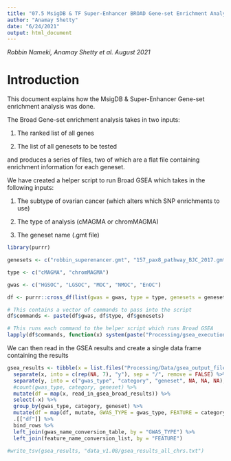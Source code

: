 ```yaml
---
title: "07.5 MsigDB & TF Super-Enhancer BROAD Gene-set Enrichment Analysis"
author: "Anamay Shetty"
date: "6/24/2021"
output: html_document
---
```


*Robbin Nameki, Anamay Shetty et al.*
*August 2021*

# Introduction
This document explains how the MsigDB & Super-Enhancer Gene-set enrichment analysis was done.

The Broad Gene-set enrichment analysis takes in two inputs:

1. The ranked list of all genes

2. The list of all genesets to be tested

and produces a series of files, two of which are a flat file containing enrichment information for each geneset. 

We have created a helper script to run Broad GSEA which takes in the following inputs:

1. The subtype of ovarian cancer (which alters which SNP enrichments to use)

2. The type of analysis (cMAGMA or chromMAGMA)

3. The geneset name (.gmt file)

```r
library(purrr)

genesets <- c("robbin_superenancer.gmt", "157_pax8_pathway_BJC_2017.gmt", "c3.tft.gtrd.v7.4.symbols.gmt", "c3.tft.tft_legacy.v7.4.symbols.gmt")

type <- c("cMAGMA", "chromMAGMA")

gwas <- c("HGSOC", "LGSOC", "MOC", "NMOC", "EnOC")

df <- purrr::cross_df(list(gwas = gwas, type = type, genesets = genesets))

# This contains a vector of commands to pass into the script
df$commands <- paste(df$gwas, df$type, df$genesets)

# This runs each command to the helper script which runs Broad GSEA
lapply(df$commands, function(x) system(paste("Processing/gsea_execution_script.sh &", x)))

```

We can then read in the GSEA results and create a single data frame containing the results

```r
gsea_results <- tibble(x = list.files("Processing/Data/gsea_output_files", pattern = "GseaPreranked", full.names = TRUE)) %>%
  separate(x, into = c(rep(NA, 7), "y"), sep = "/", remove = FALSE) %>%
  separate(y, into = c("gwas_type", "category", "geneset", NA, NA, NA), sep = "\\.") %>%
  #count(gwas_type, category, geneset) %>%
  mutate(df = map(x, read_in_gsea_broad_results)) %>%
  select(-x) %>%
  group_by(gwas_type, category, geneset) %>%
  mutate(df = map(df, mutate, GWAS_TYPE = gwas_type, FEATURE = category, GENESET = geneset)) %>%
  .[["df"]] %>%
  bind_rows %>%
  left_join(gwas_name_conversion_table, by = "GWAS_TYPE") %>%
  left_join(feature_name_conversion_list, by = "FEATURE")

#write_tsv(gsea_results, "data_v1.08/gsea_results_all_chrs.txt")
```


